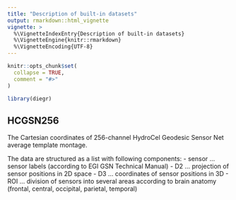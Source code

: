 ```yaml
---
title: "Description of built-in datasets"
output: rmarkdown::html_vignette
vignette: >
  %\VignetteIndexEntry{Description of built-in datasets}
  %\VignetteEngine{knitr::rmarkdown}
  %\VignetteEncoding{UTF-8}
---
```


```r
knitr::opts_chunk$set(
  collapse = TRUE,
  comment = "#>"
)
```

```r
library(diegr)
```

## HCGSN256

The Cartesian coordinates of 256-channel HydroCel Geodesic Sensor Net average template montage. 

The data are structured as a list with following components:
- sensor ... sensor labels (according to EGI GSN Technical Manual)
- D2 ... projection of sensor positions in 2D space
- D3 ... coordinates of sensor positions in 3D 
- ROI ... division of sensors into several areas according to brain anatomy (frontal, central, occipital, parietal, temporal)

